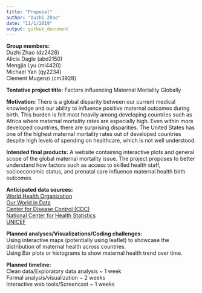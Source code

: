```yaml
---
title: "Proposal"
author: "Duzhi Zhao"
date: "11/1/2019"
output: github_document
---
```

**Group members:**  
Duzhi Zhao (dz2426)  
Alicia Dagle (abd2150)  
Mengjia Lyu (ml4420)  
Michael Yan (qy2234)  
Clement Mugenzi (cm3928)

**Tentative project title:** 
Factors influencing Maternal Mortality Globally

**Motivation:** 
There is a global disparity between our current medical knowledge and our ability to influence positive maternal outcomes during birth. This burden is felt most heavily among developing countries such as Africa where maternal mortality rates are especially high. Even within more developed countries, there are surprising disparities. The United States has one of the highest maternal mortality rates out of developed countries despite high levels of spending on healthcare, which is not well understood. 

**Intended final products:**
A website containing interactive plots and general scope of the global maternal mortality issue. The project proposes to better understand how factors such as access to skilled health staff, socioeconomic status, and prenatal care influence maternal health birth outcomes.

**Anticipated data sources:**  
[World Health Organization](http://apps.who.int/gho/data/node.main.530?lang=en)  
[Our World in Data](https://ourworldindata.org/maternal-mortality)  
[Center for Disease Control (CDC)](https://www.cdc.gov/nchs/products/databriefs/db328.htm)  
[National Center for Health 
Statistics](https://www.cdc.gov/nchs/data/nvsr/nvsr67/nvsr67_05.pdf)  
[UNICEF](https://data.unicef.org/resources/dataset/maternal-health-data/)  



**Planned analyses/Visualizations/Coding challenges:**  
Using interactive maps (potentially using leaflet) to showcase the distribution of maternal health across countries.  
Using Bar plots or histograms to show maternal health trend over time.


**Planned timeline:**  
Clean data/Exploratory data analysis ~ 1 week  
Formal analysis/visualization ~ 2 weeks  
Interactive web tools/Screencast ~ 1 weeks


